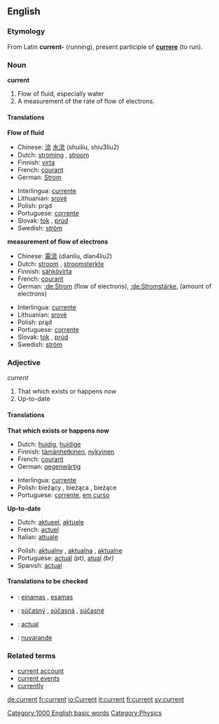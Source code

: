 ==English==

===Etymology===

From Latin '''current-''' (running), present participle of '''[[currere]]''' (to run).

===Noun===
'''current'''

# Flow of fluid, especially water
# A measurement of the rate of flow of electrons.

====Translations====
'''Flow of fluid'''
{{top}}
*Chinese: [[流]] [[水流]] (shuiliu, shiu3liu2)
*Dutch: [[stroming]] {{f}}, [[stroom]] {{m}}
*Finnish: [[virta]]
*French: [[courant]] {{m}}
*German: [[Strom]] {{m}}
{{mid}}
*Interlingua: [[currente]]
*Lithuanian: [[srovė]] {{f}}
*Polish: prąd {{m}}
*Portuguese: [[corrente]] {{f}}
*Slovak: [[tok]] {{m}}, [[prúd]]
*Swedish: [[ström]] {{c}}
{{bottom}}

'''measurement of flow of electrons'''
{{top}}
*Chinese: [[電流]] (dianliu, dian4liu2)
*Dutch: [[stroom]] {{m}}, [[stroomsterkte]] {{f}}
*Finnish: [[sähkövirta]]
*French: [[courant]] {{m}}
*German: [[:de:Strom]] {{m}} (flow of electrons), [[:de:Stromstärke]], {{f}} (amount of electrons)
{{mid}}
*Interlingua: [[currente]]
*Lithuanian: [[srovė]] {{f}}
*Polish: prąd {{m}}
*Portuguese: [[corrente]] {{f}}
*Slovak: [[tok]] {{m}}, [[prúd]]
*Swedish: [[ström]] {{c}}
{{bottom}}

===Adjective===
''current''

# That which exists or happens now
# Up-to-date

====Translations====
'''That which exists or happens now'''
{{top}}
*Dutch: [[huidig]], [[huidige]]
*Finnish: [[tämänhetkinen]], [[nykyinen]]
*French: [[courant]]
*German: [[gegenwärtig]]
{{mid}}
*Interlingua: [[currente]]
*Polish: bieżący {{m}}, bieżąca {{f}}, bieżące {{n}}
*Portuguese: [[corrente]], [[em curso]]
{{bottom}}

'''Up-to-date'''
{{top}}
*Dutch: [[aktueel]], [[aktuele]]
*French: [[actuel]]
*Italian: [[attuale]]
{{mid}}
*Polish: [[aktualny]] {{m}}, [[aktualna]] {{f}}, [[aktualne]] {{n}}
*Portuguese: [[actual]] ''(pt)'', [[atual]] ''(br)''
*Spanish: [[actual]]
{{bottom}}

====Translations to be checked====
{{checktrans}}

*{{ttbc|Lithuanian}}: [[einamas]] {{m}}, [[esamas]] {{m}}
*{{ttbc|Slovak}}: [[súčasný]] {{m}}, [[súčasná]] {{f}}, [[súčasné]] {{n}}
*{{ttbc|Spanish}}: [[actual]]
*{{ttbc|Swedish}}: [[nuvarande]]

===Related terms===

*[[current account]]
*[[current events]]
*[[currently]]

[[Category:1000 English basic words]]

[[Category:Physics]]

[[de:current]]
[[fr:current]]
[[io:Current]]
[[it:current]]
[[fi:current]]
[[sv:current]]